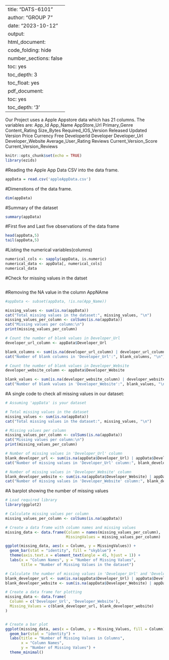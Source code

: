 -------------------
title: "DATS-6101"
author: "GROUP 7"
date: "2023-10-12"
output: 
  html_document:
    code_folding: hide
    number_sections: false
    toc: yes
    toc_depth: 3
    toc_float: yes
  pdf_document:
    toc: yes
    toc_depth: '3'
--------------------
Our Project uses a Apple Appstore data which has 21 columns. The variables are:
App_Id
App_Name
AppStore_Url
Primary_Genre
Content_Rating
Size_Bytes
Required_IOS_Version
Released
Updated
Version
Price
Currency
Free
DeveloperId
Developer
Developer_Url
Developer_Website
Average_User_Rating
Reviews
Current_Version_Score
Current_Version_Reviews

```r
knitr::opts_chunk$set(echo = TRUE)
library(ezids)
```
#Reading the Apple App Data CSV into the data frame.
```r
appData = read.csv('appleAppData.csv')
```
#Dimenstions of the data frame.
```r
dim(appData)
```
#Summary of the dataset
```r
summary(appData)
```
#First five and Last five observations of the data frame
```r
head(appData,5)
tail(appData,5)
```
#Listing the numerical variables(columns)
```r
numerical_cols <- sapply(appData, is.numeric)
numerical_data <- appData[, numerical_cols]
numerical_data
```
#Check for missing values in the datset
```r

```

#Removing the NA value in the column AppNAme
```r
#appData <- subset(appData, !is.na(App_Name))
```

```r
missing_values <- sum(is.na(appData))
cat("Total missing values in the dataset:", missing_values, "\n")
missing_values_per_column <- colSums(is.na(appData))
cat("Missing values per column:\n")
print(missing_values_per_column)
```

```r
# Count the number of blank values in Developer_Url
developer_url_column <- appData$Developer_Url

blank_columns <- sum(is.na(developer_url_column) | developer_url_column == "")
cat("Number of blank columns in 'Developer_Url':", blank_columns, "\n")
```


```r
# Count the number of blank values in Developer_Website
developer_website_column <- appData$Developer_Website

blank_values <- sum(is.na(developer_website_column) | developer_website_column == "")
cat("Number of blank values in 'Developer_Website':", blank_values, "\n")
```

#A single code to check all missing values in our dataset:
```r
# Assuming 'appData' is your dataset

# Total missing values in the dataset
missing_values <- sum(is.na(appData))
cat("Total missing values in the dataset:", missing_values, "\n")

# Missing values per column
missing_values_per_column <- colSums(is.na(appData))
cat("Missing values per column:\n")
print(missing_values_per_column)

# Number of missing values in 'Developer_Url' column
blank_developer_url <- sum(is.na(appData$Developer_Url) | appData$Developer_Url == "")
cat("Number of missing values in 'Developer_Url' column:", blank_developer_url, "\n")

# Number of missing values in 'Developer_Website' column
blank_developer_website <- sum(is.na(appData$Developer_Website) | appData$Developer_Website == "")
cat("Number of missing values in 'Developer_Website' column:", blank_developer_website, "\n")

```

#A barplot showing the number of missing values
```r
# Load required library
library(ggplot2)

# Calculate missing values per column
missing_values_per_column <- colSums(is.na(appData))

# Create a data frame with column names and missing values
missing_data <- data.frame(Column = names(missing_values_per_column),
                           MissingValues = missing_values_per_column)

ggplot(missing_data, aes(x = Column, y = MissingValues)) +
  geom_bar(stat = "identity", fill = "skyblue") +
  theme(axis.text.x = element_text(angle = 45, hjust = 1)) +
  labs(x = "Column Names", y = "Number of Missing Values", 
       title = "Number of Missing Values in the dataset")

```


```r
# Calculate the number of missing values in 'Developer_Url' and 'Developer_Website' columns
blank_developer_url <- sum(is.na(appData$Developer_Url) | appData$Developer_Url == "")
blank_developer_website <- sum(is.na(appData$Developer_Website) | appData$Developer_Website == "")

# Create a data frame for plotting
missing_data <- data.frame(
  Column = c('Developer_Url', 'Developer_Website'),
  Missing_Values = c(blank_developer_url, blank_developer_website)
)


# Create a bar plot
ggplot(missing_data, aes(x = Column, y = Missing_Values, fill = Column)) +
  geom_bar(stat = "identity") +
  labs(title = "Number of Missing Values in Columns",
       x = "Column Names",
       y = "Number of Missing Values") +
  theme_minimal()

```